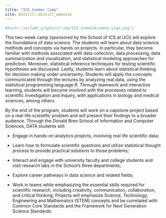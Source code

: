```yaml
---
title: "ICS Summer Camp"
site: distill::distill_website
---
```


```r
#knitr::include_graphics("img/ICS-SummerAcademy-Logo.png")
```

<!--comment-->
This two-week camp (sponsored by the School of ICS at UCI) will explore the foundations of data science. The students will learn about data science methods and concepts via hands on projects. In particular, they become familiar with methods associated with data collection, data processing, data summarization and visualization, and statistical modeling approaches for prediction. Moreover, statistical inference techniques for testing scientific hypotheses are discussed. Lastly, students learn about statistical thinking for decision making under uncertainty. Students will apply the concepts communicated through the lectures by analyzing real data, using the statistical programming language R. Through teamwork and interactive learning, students will become involved with the processes related to scientific investigation and inquiry, with applications in biology and medical sciences, among others. 

By the end of the program, students will work on a capstone project based on a real-life scientific problem and will present their findings to a broader audience. Through the Donald Bren School of Information and Computer Sciences, DATA students will:

- Engage in hands-on analytics projects, involving real life scientific data; 

- Learn how to formulate scientific questions and utilize statistical thought process to provide practical solutions to those problems; 

- Interact and engage with university faculty and college students and visit research labs in the School’s three departments; 

- Explore career pathways in data science and related fields; 

- Work in teams while emphasizing the essential skills required for scientific research, including creativity, communication, collaboration, and critical thinking; Projects will emphasize Science, Technology, Engineering and Mathematics (STEM) concepts and be correlated with Common Core Standards and the Framework for Next Generation Science Standards.
